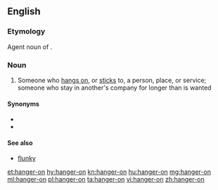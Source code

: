 ==English==

===Etymology===
Agent noun of {{m|en|hang on}}.

===Noun===
{{en-noun|hangers-on}}

# Someone who [[hang on|hangs on]], or [[stick]]s to, a person, place, or service; someone who stay in another's company for longer than is wanted
#:{{rfquotek|Oliver Goldsmith}}

====Synonyms====
* {{l|en|byhanger}}
* {{l|en|onhanger}}

====See also====
* [[flunky]]

[[et:hanger-on]]
[[hy:hanger-on]]
[[kn:hanger-on]]
[[hu:hanger-on]]
[[mg:hanger-on]]
[[ml:hanger-on]]
[[pl:hanger-on]]
[[ta:hanger-on]]
[[vi:hanger-on]]
[[zh:hanger-on]]